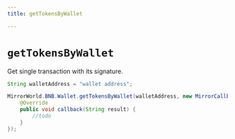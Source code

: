 ```yaml
---
title: getTokensByWallet

---
```


# `getTokensByWallet`
Get single transaction with its signature.

```java
String walletAddress = "wallet address";

MirrorWorld.BNB.Wallet.getTokensByWallet(walletAddress, new MirrorCallback() {
    @Override
    public void callback(String result) {
        //todo
    }
});
```
